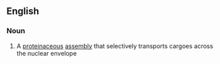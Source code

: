 ==English==

===Noun===
{{en-noun|head=[[nuclear]] [[pore]] [[complex]]|es}}

# {{lb|en|biology}} A [[proteinaceous]] [[assembly]] that selectively transports cargoes across the nuclear envelope